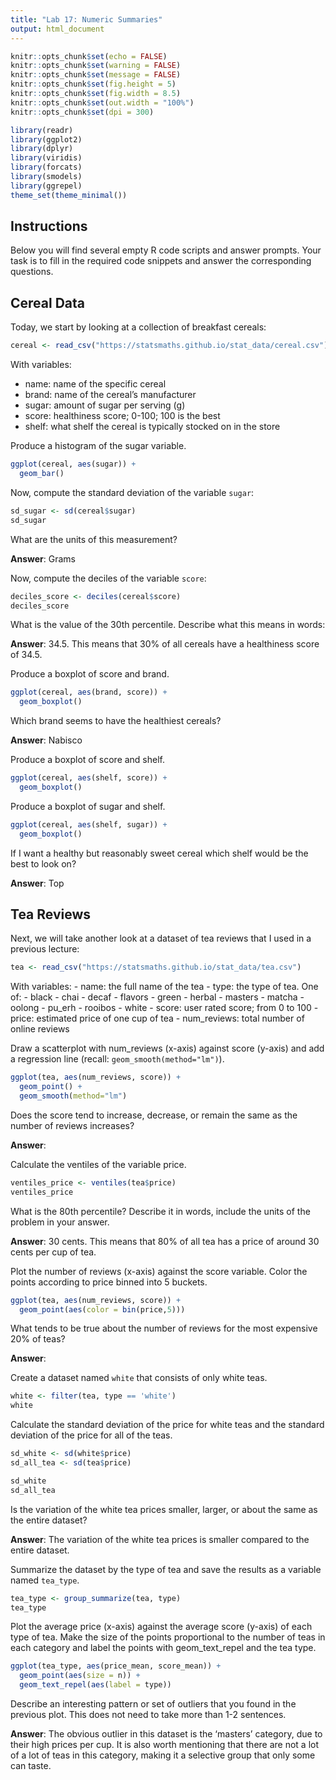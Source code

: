 ---
title: "Lab 17: Numeric Summaries"
output: html_document
---

```{r setup, include=FALSE}
knitr::opts_chunk$set(echo = FALSE)
knitr::opts_chunk$set(warning = FALSE)
knitr::opts_chunk$set(message = FALSE)
knitr::opts_chunk$set(fig.height = 5)
knitr::opts_chunk$set(fig.width = 8.5)
knitr::opts_chunk$set(out.width = "100%")
knitr::opts_chunk$set(dpi = 300)

library(readr)
library(ggplot2)
library(dplyr)
library(viridis)
library(forcats)
library(smodels)
library(ggrepel)
theme_set(theme_minimal())
```

## Instructions

Below you will find several empty R code scripts and answer prompts. Your task
is to fill in the required code snippets and answer the corresponding
questions.

## Cereal Data

Today, we start by looking at a collection of breakfast cereals:

```{r}
cereal <- read_csv("https://statsmaths.github.io/stat_data/cereal.csv")
```

With variables:

- name: name of the specific cereal
- brand: name of the cereal's manufacturer
- sugar: amount of sugar per serving (g)
- score: healthiness score; 0-100; 100 is the best
- shelf: what shelf the cereal is typically stocked on in the store

Produce a histogram of the sugar variable.

```{r}
ggplot(cereal, aes(sugar)) +
  geom_bar()
```

Now, compute the standard deviation of the variable `sugar`:

```{r}
sd_sugar <- sd(cereal$sugar)
sd_sugar
```

What are the units of this measurement? 


**Answer**: Grams

Now, compute the deciles of the variable `score`:

```{r}
deciles_score <- deciles(cereal$score)
deciles_score
```

What is the value of the 30th percentile. Describe what this means in words: 

**Answer**: 34.5. This means that 30% of all cereals have a healthiness score of 34.5. 

Produce a boxplot of score and brand.

```{r}
ggplot(cereal, aes(brand, score)) +
  geom_boxplot()
```

Which brand seems to have the healthiest cereals? 

**Answer**: Nabisco

Produce a boxplot of score and shelf.

```{r}
ggplot(cereal, aes(shelf, score)) +
  geom_boxplot()
```

Produce a boxplot of sugar and shelf.

```{r}
ggplot(cereal, aes(shelf, sugar)) +
  geom_boxplot()
```

If I want a healthy but reasonably sweet cereal which shelf would be the
best to look on?

**Answer**: Top

## Tea Reviews

Next, we will take another look at a dataset of tea reviews that I used in
a previous lecture:

```{r}
tea <- read_csv("https://statsmaths.github.io/stat_data/tea.csv")
```

With variables:
- name: the full name of the tea
- type: the type of tea. One of:
    - black
    - chai
    - decaf
    - flavors
    - green
    - herbal
    - masters
    - matcha
    - oolong
    - pu_erh
    - rooibos
    - white
- score: user rated score; from 0 to 100
- price: estimated price of one cup of tea
- num_reviews: total number of online reviews

Draw a scatterplot with num_reviews (x-axis) against score (y-axis) and add a
regression line (recall: `geom_smooth(method="lm")`).

```{r}
ggplot(tea, aes(num_reviews, score)) +
  geom_point() +
  geom_smooth(method="lm")
```

Does the score tend to increase, decrease, or remain the same as the number
of reviews increases?

**Answer**:

Calculate the ventiles of the variable price.

```{r}
ventiles_price <- ventiles(tea$price)
ventiles_price
```

What is the 80th percentile? Describe it in words, include the units of the
problem in your answer.

**Answer**: 30 cents. This means that 80% of all tea has a price of around 30 cents per cup of tea. 

Plot the number of reviews (x-axis) against the score variable. Color
the points according to price binned into 5 buckets.

```{r}
ggplot(tea, aes(num_reviews, score)) +
  geom_point(aes(color = bin(price,5)))
```

What tends to be true about the number of reviews for the most expensive
20% of teas?

**Answer**:

Create a dataset named `white` that consists of only white teas.

```{r}
white <- filter(tea, type == 'white')
white
```

Calculate the standard deviation of the price for white teas and the
standard deviation of the price for all of the teas.

```{r}
sd_white <- sd(white$price)
sd_all_tea <- sd(tea$price)

sd_white
sd_all_tea
```

Is the variation of the white tea prices smaller, larger, or about the same
as the entire dataset?

**Answer**: The variation of the white tea prices is smaller compared to the entire dataset.

Summarize the dataset by the type of tea and save the results as a variable
named `tea_type`.

```{r}
tea_type <- group_summarize(tea, type)
tea_type
```

Plot the average price (x-axis) against the average score (y-axis) of
each type  of tea. Make the size of the points proportional to the number
of teas in each category and label the points with geom_text_repel and the
tea type.

```{r}
ggplot(tea_type, aes(price_mean, score_mean)) +
  geom_point(aes(size = n)) +
  geom_text_repel(aes(label = type))
```

Describe an interesting pattern or set of outliers that you found in the
previous plot. This does not need to take more than 1-2 sentences.

**Answer**: The obvious outlier in this dataset is the 'masters' category, due to their high prices per cup. It is also worth mentioning that there are not a lot of a lot of teas in this category, making it a selective group that only some can taste.  


